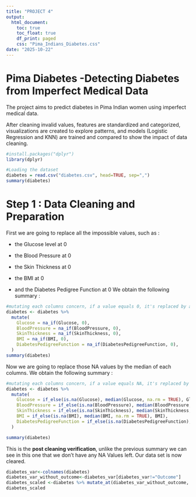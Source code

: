 ```yaml
---
title: "PROJECT 4"
output: 
  html_document:
    toc: true     
    toc_float: true
    df_print: paged
    css: "Pima_Indians_Diabetes.css"
date: "2025-10-22"
---
```


# Pima Diabetes -Detecting Diabetes from Imperfect Medical Data

The project aims to predict diabetes in Pima Indian women using imperfect medical data.\

After cleaning invalid values, features are standardized and categorized, visualizations are created to explore patterns, and models (Logistic Regression and KNN) are trained and compared to show the impact of data cleaning.

```r
#install.packages("dplyr")
library(dplyr)
```

```r
#Loading the dataset
diabetes = read.csv("diabetes.csv", head=TRUE, sep=",")
summary(diabetes)
```

# Step 1 : Data Cleaning and Preparation

First we are going to replace all the impossible values, such as :

-   the Glucose level at 0

-   the Blood Pressure at 0

-   the Skin Thickness at 0

-   the BMI at 0

-   and the Diabetes Pedigree Function at 0 We obtain the following summary :

```r
#mutating each columns concern, if a value equals 0, it's replaced by an NA value
diabetes <- diabetes %>%
  mutate(
    Glucose = na_if(Glucose, 0),
    BloodPressure = na_if(BloodPressure, 0),
    SkinThickness = na_if(SkinThickness, 0),
    BMI = na_if(BMI, 0),
    DiabetesPedigreeFunction = na_if(DiabetesPedigreeFunction, 0),
  )
summary(diabetes)
```

Now we are going to replace those NA values by the median of each columns. We obtain the following summary :

```r
#mutating each columns concern, if a value equals NA, it's replaced by the median of the corresponding columns else it stays the same
diabetes <- diabetes %>%
  mutate(
    Glucose = if_else(is.na(Glucose), median(Glucose, na.rm = TRUE), Glucose),
    BloodPressure = if_else(is.na(BloodPressure), median(BloodPressure, na.rm = TRUE), BloodPressure),
    SkinThickness = if_else(is.na(SkinThickness), median(SkinThickness, na.rm = TRUE), SkinThickness),
    BMI = if_else(is.na(BMI), median(BMI, na.rm = TRUE), BMI),
    DiabetesPedigreeFunction = if_else(is.na(DiabetesPedigreeFunction), median(DiabetesPedigreeFunction, na.rm = TRUE), DiabetesPedigreeFunction)
  )

summary(diabetes)
```

This is the **post cleaning verification**, unlike the previous summary we can see in this one that we don't have any NA Values left. Our data set is now cleared.

```r
diabetes_var<-colnames(diabetes)
diabetes_var_without_outcome<-diabetes_var[diabetes_var!="Outcome"]
diabetes_scaled <-diabetes %>% mutate_at(diabetes_var_without_outcome, ~(scale(.) %>% as.vector))
diabetes_scaled
```
